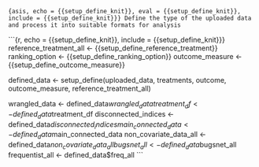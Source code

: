 ```{asis, echo = {{setup_define_knit}}, eval = {{setup_define_knit}}, include = {{setup_define_knit}}}
Define the type of the uploaded data and process it into suitable formats for analysis
```

```{r, echo = {{setup_define_knit}}, include = {{setup_define_knit}}}
reference_treatment_all <- {{setup_define_reference_treatment}}
ranking_option <- {{setup_define_ranking_option}}
outcome_measure <- {{setup_define_outcome_measure}}

defined_data <- setup_define(uploaded_data, treatments, outcome, outcome_measure, reference_treatment_all)

wrangled_data <- defined_data$wrangled_data
treatment_df <- defined_data$treatment_df
disconnected_indices <- defined_data$disconnected_indices
main_connected_data <- defined_data$main_connected_data
non_covariate_data_all <- defined_data$non_covariate_data_all
bugsnet_all <- defined_data$bugsnet_all
frequentist_all <- defined_data$freq_all
```
